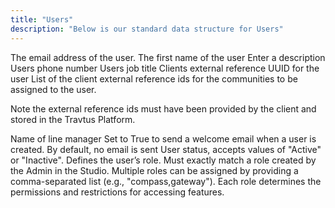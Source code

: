 ```yaml
---
title: "Users"
description: "Below is our standard data structure for Users"
---
```


<ParamField path="email_address" body="email_address" type="string" required>
  The email address of the user. 
</ParamField>

<ParamField path="first_name" type="string" required>
  The first name of the user
</ParamField>

<ParamField path="last_name" type="string" required>
  Enter a description
</ParamField>

<ParamField path="phone_number" type="string">
  Users phone number 
</ParamField>

<ParamField path="job_title" type="string">
  Users job title 
</ParamField>

<ParamField path="external_ref">
  Clients external reference UUID for the user 
</ParamField>

<ParamField path="community_ids" type="string">
  List of the client external reference ids for the communities to be assigned to the user. 

  Note the external reference ids must have been provided by the client and stored in the Travtus Platform. 
</ParamField>

<ParamField path="reports_to" type="string">
  Name of line manager 
</ParamField>

<ParamField path="send_welcome_email" type="bool" default="False">
  Set to True to send a welcome email when a user is created. By default, no email is sent
</ParamField>

<ParamField path="status" default="Active" type="string">
  User status, accepts values of "Active" or "Inactive". 
</ParamField>

<ParamField path="roles" type="string" default="none">
  Defines the user’s role.
  Must exactly match a role created by the Admin in the Studio.
  Multiple roles can be assigned by providing a comma-separated list (e.g., "compass,gateway").
  Each role determines the permissions and restrictions for accessing features.
</ParamField>
